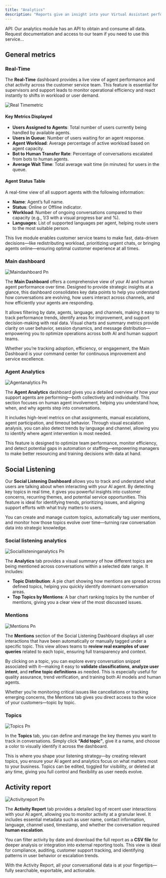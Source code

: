 ```yaml
---
title: "Analytics"
description: "Reports give an insight into your Virtual Assistant performance. With the data in hands, you can get a better understanding of what parts of your chatbot Stories work and what interactions require additional improvements. The Reports section provides in-depth knowledge about your Virtual Assistant. Here you can analyze the occurrence of interactions, compare Stories, browse data from various periods and much more."
---
```


<Tip>
  API: Our analytics module has an API to obtain and consume all data. Request documentation and access to our team if you need to use this service...
</Tip>

## General metrics

### Real-Time

The **Real-Time** dashboard provides a live view of agent performance and chat activity across the customer service team. This feature is essential for supervisors and support leads to monitor operational efficiency and react instantly to shifts in workload or user demand.

![Real Timemetric](/Xnapper-2025-05-30-12.36.05.png)

#### **Key Metrics Displayed**

- **Users Assigned to Agents**: Total number of users currently being handled by available agents.
- **Users in Queue**: Number of users waiting for an agent response.
- **Agent Workload**: Average percentage of active workload based on agent capacity.
- **Bot to Human Transfer Rate**: Percentage of conversations escalated from bots to human agents.
- **Average Wait Time**: Total average wait time (in minutes) for users in the queue.

#### **Agent Status Table**

A real-time view of all support agents with the following information:

- **Name**: Agent’s full name.
- **Status**: Online or Offline indicator.
- **Workload**: Number of ongoing conversations compared to their capacity (e.g., 1/3 with a visual progress bar and %).
- **Languages**: List of supported languages per agent, helping route users to the most suitable person.

This live module enables customer service teams to make fast, data-driven decisions—like redistributing workload, prioritizing urgent chats, or bringing agents online—ensuring optimal customer experience at all times.

### Main dashboard

![Maindashboard Pn](/images/maindashboard.png)

The **Main Dashboard** offers a comprehensive view of your AI and human agent performance over time. Designed to provide strategic insights at a glance, this dashboard consolidates key data points to help you understand how conversations are evolving, how users interact across channels, and how efficiently your agents are responding.

It allows filtering by date, agents, language, and channels, making it easy to track performance trends, identify areas for improvement, and support decision-making with real data. Visual charts and summary metrics provide clarity on user behavior, session dynamics, and message distribution—empowering you to optimize operations across both AI and human support teams.

Whether you’re tracking adoption, efficiency, or engagement, the Main Dashboard is your command center for continuous improvement and service excellence.

### Agent Analytics

![Agentanalytics Pn](/images/agentanalytics.png)

The **Agent Analytics** dashboard gives you a detailed overview of how your support agents are performing—both collectively and individually. This section focuses on human agent involvement, helping you understand how, when, and why agents step into conversations.

It includes high-level metrics on chat assignments, manual escalations, agent participation, and timeout behavior. Through visual escalation analysis, you can also detect trends by language and channel, allowing you to identify where agent intervention is most needed.

This feature is designed to optimize team performance, monitor efficiency, and detect potential gaps in automation or staffing—empowering managers to make better resourcing and training decisions with data at hand.

## Social Listening

Our **Social Listening Dashboard** allows you to track and understand what users are talking about when interacting with your AI agent. By detecting key topics in real time, it gives you powerful insights into customer concerns, recurring themes, and potential service opportunities. This feature is ideal for identifying trends, prioritizing issues, and aligning support efforts with what truly matters to users.

You can create and manage custom topics, automatically tag user mentions, and monitor how those topics evolve over time—turning raw conversation data into strategic knowledge.

### Social listening analytics

![Sociallisteninganalytics Pn](/images/sociallisteninganalytics.png)

The **Analytics** tab provides a visual summary of how different topics are being mentioned across conversations within a selected date range. It includes:

- **Topic Distribution**: A pie chart showing how mentions are spread across defined topics, helping you quickly identify dominant conversation areas.
- **Top Topics by Mentions**: A bar chart ranking topics by the number of mentions, giving you a clear view of the most discussed issues.

### Mentions

![Mentions Pn](/images/mentions.png)

The **Mentions** section of the Social Listening Dashboard displays all user interactions that have been automatically or manually tagged under a specific topic. This view allows teams to **review real examples of user queries** related to each topic, ensuring full transparency and context.

By clicking on a topic, you can explore every conversation snippet associated with it—making it easy to **validate classifications**, **analyze user intent**, and **refine topic definitions** as needed. This is especially useful for quality assurance, trend verification, and training both AI models and human agents.

Whether you’re monitoring critical issues like cancellations or tracking emerging concerns, the Mentions tab gives you direct access to the voice of your customers—topic by topic.

### Topics

![Topics Pn](/images/topics.png)

In the **Topics** tab, you can define and manage the key themes you want to track in conversations. Simply click **“Add topic”**, give it a name, and choose a color to visually identify it across the dashboard.

This is where you shape your listening strategy—by creating relevant topics, you ensure your AI agent and analytics focus on what matters most to your business. Topics can be edited, toggled for visibility, or deleted at any time, giving you full control and flexibility as user needs evolve.

## Activity report

![Activityreport Pn](/images/activityreport.png)

The **Activity Report** tab provides a detailed log of recent user interactions with your AI agent, allowing you to monitor activity at a granular level. It includes essential metadata such as user name, contact information, language, channel used, timestamp, and whether the conversation required **human escalation**.

You can filter activity by date and download the full report as a **CSV file** for deeper analysis or integration into external reporting tools. This view is ideal for compliance, auditing, customer support tracking, and identifying patterns in user behavior or escalation trends.

With the Activity Report, all your conversational data is at your fingertips—fully searchable, exportable, and actionable.
